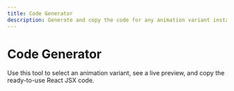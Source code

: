 ```yaml
---
title: Code Generator
description: Generate and copy the code for any animation variant instantly.
---
```



# Code Generator

Use this tool to select an animation variant, see a live preview, and copy the ready-to-use React JSX code.

<CodeGenerator />
